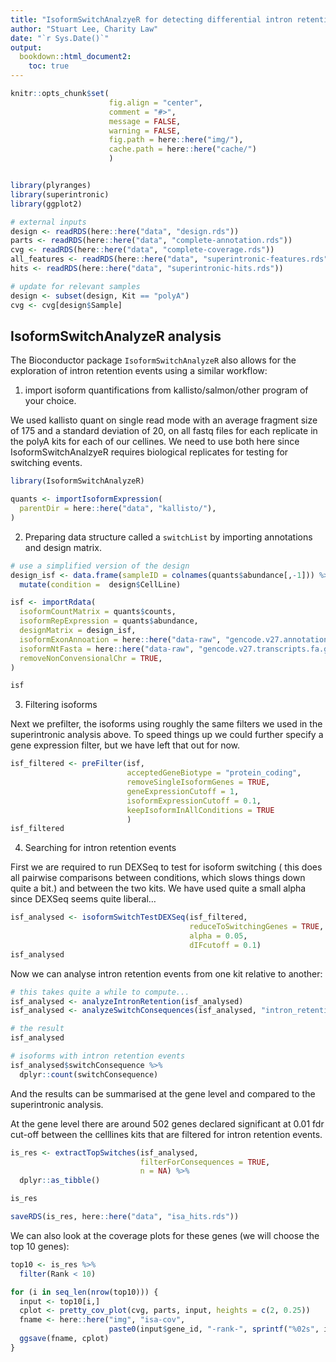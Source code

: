 ```yaml
---
title: "IsoformSwitchAnalzyeR for detecting differential intron retention"
author: "Stuart Lee, Charity Law"
date: "`r Sys.Date()`"
output: 
  bookdown::html_document2:
    toc: true
---
```


```r
knitr::opts_chunk$set(
                      fig.align = "center",
                      comment = "#>", 
                      message = FALSE,
                      warning = FALSE,
                      fig.path = here::here("img/"),
                      cache.path = here::here("cache/")
                      )


library(plyranges)
library(superintronic)
library(ggplot2)

# external inputs
design <- readRDS(here::here("data", "design.rds"))
parts <- readRDS(here::here("data", "complete-annotation.rds"))
cvg <- readRDS(here::here("data", "complete-coverage.rds"))
all_features <- readRDS(here::here("data", "superintronic-features.rds"))
hits <- readRDS(here::here("data", "superintronic-hits.rds")) 

# update for relevant samples
design <- subset(design, Kit == "polyA")
cvg <- cvg[design$Sample]
```

##  IsoformSwitchAnalyzeR analysis

The Bioconductor package `IsoformSwitchAnalyzeR` also allows for the exploration
of intron retention events using a similar workflow:

1. import isoform quantifications from kallisto/salmon/other program of your choice.

We used kallisto quant on single read mode with an average fragment
size of 175 and a standard deviation of 20, on all fastq files for each
replicate in the polyA kits for each of our cellines. 
We need to use both here since 
IsoformSwitchAnalzyeR requires biological replicates for testing for
switching events.

```r
library(IsoformSwitchAnalyzeR)

quants <- importIsoformExpression(
  parentDir = here::here("data", "kallisto/"),
)

```


2. Preparing data structure called a `switchList` by importing annotations
and design matrix.

```r
# use a simplified version of the design
design_isf <- data.frame(sampleID = colnames(quants$abundance[,-1])) %>% 
  mutate(condition =  design$CellLine)

isf <- importRdata(
  isoformCountMatrix = quants$counts,
  isoformRepExpression = quants$abundance,
  designMatrix = design_isf,
  isoformExonAnnoation = here::here("data-raw", "gencode.v27.annotation.gtf.gz"),
  isoformNtFasta = here::here("data-raw", "gencode.v27.transcripts.fa.gz"),
  removeNonConvensionalChr = TRUE,
)

isf 
```


3. Filtering isoforms


Next we prefilter, the isoforms using roughly the same filters we used
in the superintronic analysis above. To speed things up we could further
specify a gene expression filter, but we have left that out for now.

```r
isf_filtered <- preFilter(isf,
                          acceptedGeneBiotype = "protein_coding",
                          removeSingleIsoformGenes = TRUE,
                          geneExpressionCutoff = 1,
                          isoformExpressionCutoff = 0.1,
                          keepIsoformInAllConditions = TRUE
                          )
isf_filtered
```

4. Searching for intron retention events

First we are required to run DEXSeq to test for isoform switching (
this does all pairwise comparisons between conditions, which slows things
down quite a bit.) and between the two kits. We have used quite a small
alpha since DEXSeq seems quite liberal...

```r
isf_analysed <- isoformSwitchTestDEXSeq(isf_filtered, 
                                        reduceToSwitchingGenes = TRUE,
                                        alpha = 0.05,
                                        dIFcutoff = 0.1)
isf_analysed
```


Now we can analyse intron retention events from one kit relative to another:

```r
# this takes quite a while to compute...
isf_analysed <- analyzeIntronRetention(isf_analysed)
isf_analysed <- analyzeSwitchConsequences(isf_analysed, "intron_retention")

# the result
isf_analysed

# isoforms with intron retention events
isf_analysed$switchConsequence %>% 
  dplyr::count(switchConsequence)
```

And the results can be summarised at the gene level and compared to the 
superintronic analysis. 

At the gene level there are around 502 genes declared significant
at 0.01 fdr cut-off between the celllines kits that
are filtered for intron retention events.

```r
is_res <- extractTopSwitches(isf_analysed, 
                             filterForConsequences = TRUE, 
                             n = NA) %>% 
  dplyr::as_tibble()

is_res
```

```r
saveRDS(is_res, here::here("data", "isa_hits.rds"))
```

We can also look at the coverage plots for these genes (we will choose
the top 10 genes):

```r
top10 <- is_res %>% 
  filter(Rank < 10)

for (i in seq_len(nrow(top10))) {
  input <- top10[i,]
  cplot <- pretty_cov_plot(cvg, parts, input, heights = c(2, 0.25))
  fname <- here::here("img", "isa-cov", 
                      paste0(input$gene_id, "-rank-", sprintf("%02s", input$Rank), ".pdf"))
  ggsave(fname, cplot)
}
```